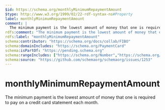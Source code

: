 ```yaml
---
$id: https://schema.org/monthlyMinimumRepaymentAmount
$type: http://www.w3.org/1999/02/22-rdf-syntax-ns#Property
label: monthlyMinimumRepaymentAmount
comment: |
  The minimum payment is the lowest amount of money that one is required to pay on a credit card statement each month.
rdfs:comment: "The minimum payment is the lowest amount of money that one is required to pay on a credit card statement each month."
rdfs:label: "monthlyMinimumRepaymentAmount"
schema:contributor: "https://schema.org/docs/collab/FIBO"
schema:domainIncludes: "https://schema.org/PaymentCard"
schema:isPartOf: "https://pending.schema.org"
schema:rangeIncludes: ["https://schema.org/Number","https://schema.org/MonetaryAmount"]
schema:source: "https://github.com/schemaorg/schemaorg/issues/1253"
---
```


# monthlyMinimumRepaymentAmount

The minimum payment is the lowest amount of money that one is required to pay on a credit card statement each month.

